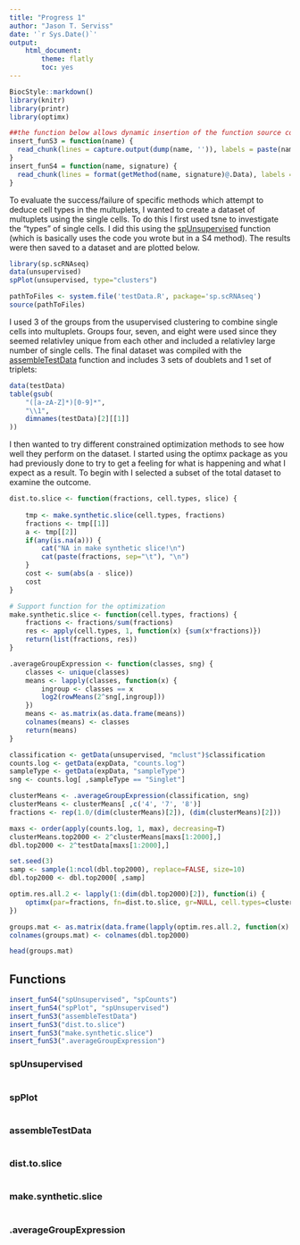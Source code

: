 ```yaml
---
title: "Progress 1"
author: "Jason T. Serviss"
date: '`r Sys.Date()`'
output:
    html_document:
        theme: flatly
        toc: yes
---
```


<style>
    .col2 {
        columns: 2 200px;         /* number of columns and width in pixels*/
        -webkit-columns: 2 200px; /* chrome, safari */
        -moz-columns: 2 200px;    /* firefox */
    }
</style>

```r
BiocStyle::markdown()
library(knitr)
library(printr)
library(optimx)

##the function below allows dynamic insertion of the function source code of S3 and S4 methods
insert_funS3 = function(name) {
  read_chunk(lines = capture.output(dump(name, '')), labels = paste(name, 'source', sep = '-'))
}
insert_funS4 = function(name, signature) {
  read_chunk(lines = format(getMethod(name, signature)@.Data), labels = paste(name, 'source', sep = '-'))
}
```


To evaluate the success/failure of specific methods which attempt to deduce cell types in the multuplets, I wanted to create a dataset of multuplets using the single cells. To do this I first used tsne to investigate the "types" of single cells. I did this using the [spUnsupervised][] function (which is basically uses the code you wrote but in a S4 method). The results were then saved to a dataset and are plotted below.   

```r
library(sp.scRNAseq)
data(unsupervised)
spPlot(unsupervised, type="clusters")
```

```r
pathToFiles <- system.file('testData.R', package='sp.scRNAseq')
source(pathToFiles)
```

I used 3 of the groups from the usupervised clustering to combine single cells into multuplets. Groups four, seven, and eight were used since they seemed relativley unique from each other and included a relativley large number of single cells. The final dataset was compiled with the [assembleTestData][] function and includes 3 sets of doublets and 1 set of triplets:

```r
data(testData)
table(gsub(
    "([a-zA-Z]*)[0-9]*", 
    "\\1", 
    dimnames(testData)[2][[1]]
))
```

I then wanted to try different constrained optimization methods to see how well they perform on the dataset. I started using the optimx package as you had previously done to try to get a feeling for what is happening and what I expect as a result. To begin with I selected a subset of the total dataset to examine the outcome.

```r
dist.to.slice <- function(fractions, cell.types, slice) {
    
    tmp <- make.synthetic.slice(cell.types, fractions)
    fractions <- tmp[[1]]
    a <- tmp[[2]]
    if(any(is.na(a))) {
        cat("NA in make synthetic slice!\n")
        cat(paste(fractions, sep="\t"), "\n")
    }
    cost <- sum(abs(a - slice))
    cost
}

# Support function for the optimization
make.synthetic.slice <- function(cell.types, fractions) {
    fractions <- fractions/sum(fractions)
    res <- apply(cell.types, 1, function(x) {sum(x*fractions)})
    return(list(fractions, res))
}

.averageGroupExpression <- function(classes, sng) {
    classes <- unique(classes)
    means <- lapply(classes, function(x) {
        ingroup <- classes == x
        log2(rowMeans(2^sng[,ingroup]))
    })
    means <- as.matrix(as.data.frame(means))
    colnames(means) <- classes
    return(means)
}
```

```r
classification <- getData(unsupervised, "mclust")$classification
counts.log <- getData(expData, "counts.log")
sampleType <- getData(expData, "sampleType")
sng <- counts.log[ ,sampleType == "Singlet"]

clusterMeans <- .averageGroupExpression(classification, sng)
clusterMeans <- clusterMeans[ ,c('4', '7', '8')]
fractions <- rep(1.0/(dim(clusterMeans)[2]), (dim(clusterMeans)[2]))

maxs <- order(apply(counts.log, 1, max), decreasing=T)
clusterMeans.top2000 <- 2^clusterMeans[maxs[1:2000],]
dbl.top2000 <- 2^testData[maxs[1:2000],]

set.seed(3)
samp <- sample(1:ncol(dbl.top2000), replace=FALSE, size=10)
dbl.top2000 <- dbl.top2000[ ,samp]

optim.res.all.2 <- lapply(1:(dim(dbl.top2000)[2]), function(i) {
    optimx(par=fractions, fn=dist.to.slice, gr=NULL, cell.types=clusterMeans.top2000, slice=dbl.top2000[,i], method=c("L-BFGS-B"), lower=0, upper=1.0)
})

groups.mat <- as.matrix(data.frame(lapply(optim.res.all.2, function(x) {unlist(x[1:3])})))
colnames(groups.mat) <- colnames(dbl.top2000)

head(groups.mat)
```


## Functions {.tabset}

```r
insert_funS4("spUnsupervised", "spCounts")
insert_funS4("spPlot", "spUnsupervised")
insert_funS3("assembleTestData")
insert_funS3("dist.to.slice")
insert_funS3("make.synthetic.slice")
insert_funS3(".averageGroupExpression")


```

### spUnsupervised
```r
```

### spPlot
```r
```

### assembleTestData
```r
```

### dist.to.slice
```r
```

### make.synthetic.slice
```r
```

### .averageGroupExpression
```r
```

